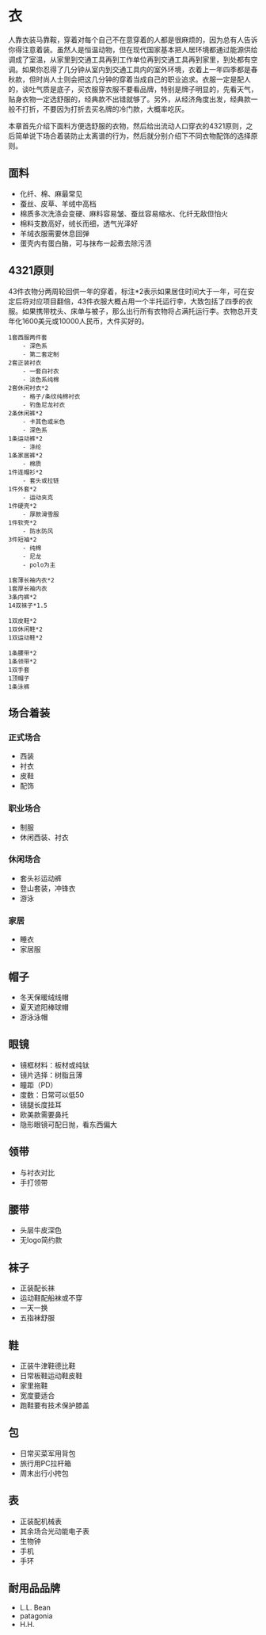 # 衣

人靠衣装马靠鞍，穿着对每个自己不在意穿着的人都是很麻烦的，因为总有人告诉你得注意着装。虽然人是恒温动物，但在现代国家基本把人居环境都通过能源供给调成了室温，从家里到交通工具再到工作单位再到交通工具再到家里，到处都有空调。如果你忍得了几分钟从室内到交通工具内的室外环境，衣着上一年四季都是春秋款，但时尚人士则会把这几分钟的穿着当成自己的职业追求。衣服一定是配人的，谈吐气质是底子，买衣服穿衣服不要看品牌，特别是牌子明显的，先看天气，贴身衣物一定选舒服的，经典款不出错就够了。另外，从经济角度出发，经典款一般不打折，不要因为打折去买名牌的冷门款，大概率吃灰。

本章首先介绍下面料方便选舒服的衣物，然后给出流动人口穿衣的4321原则，之后简单说下场合着装防止太离谱的行为，然后就分别介绍下不同衣物配饰的选择原则。

## 面料

- 化纤、棉、麻最常见
- 蚕丝、皮草、羊绒中高档
- 棉质多次洗涤会变硬、麻料容易皱、蚕丝容易缩水、化纤无敌但怕火
- 棉料支数高好，绒长而细，透气光泽好
- 羊绒衣服需要休息回弹
- 蛋壳内有蛋白酶，可与抹布一起煮去除污渍

## 4321原则

43件衣物分两周轮回供一年的穿着，标注*2表示如果居住时间大于一年，可在安定后将对应项目翻倍，43件衣服大概占用一个半托运行李，大致包括了四季的衣服。如果携带枕头、床单与被子，那么出行所有衣物将占满托运行李。衣物总开支年化1600美元或10000人民币，大件买好的。

    1套西服两件套
        - 深色系
        - 第二套定制
    2套正装衬衣
        - 一套白衬衣
        - 淡色系纯棉
    2套休闲衬衣*2
        - 格子/条纹纯棉衬衣
        - 钓鱼尼龙衬衣
    2条休闲裤*2
        - 卡其色或米色
        - 深色系
    1条运动裤*2
        - 涤纶
    1条家居裤*2
        - 棉质
    1件连帽衫*2
        - 套头或拉链
    1件外套*2
        - 运动夹克
    1件硬壳*2
        - 厚款滑雪服
    1件软壳*2
        - 防水防风
    3件短袖*2
        - 纯棉
        - 尼龙
        - polo为主
    
    1套薄长袖内衣*2
    1套厚长袖内衣
    3条内裤*2
    14双袜子*1.5
    
    1双皮鞋*2
    1双休闲鞋*2
    1双运动鞋*2
    
    1条腰带*2
    1条领带*2
    1双手套
    1顶帽子
    1条泳裤
    
## 场合着装

### 正式场合

- 西装
- 衬衣
- 皮鞋
- 配饰

### 职业场合

- 制服
- 休闲西装、衬衣

### 休闲场合

- 套头衫运动裤
- 登山套装，冲锋衣
- 游泳

### 家居

- 睡衣
- 家居服

## 帽子

- 冬天保暖绒线帽
- 夏天遮阳棒球帽
- 游泳泳帽

## 眼镜

- 镜框材料：板材或纯钛
- 镜片选择：树脂且薄
- 瞳距（PD）
- 度数：日常可以低50
- 镜腿长度挂耳
- 欧美款需要鼻托
- 隐形眼镜可配日抛，看东西偏大

## 领带

- 与衬衣对比
- 手打领带

## 腰带

- 头层牛皮深色
- 无logo简约款

## 袜子

- 正装配长袜
- 运动鞋配船袜或不穿
- 一天一换
- 五指袜舒服

## 鞋

- 正装牛津鞋德比鞋
- 日常板鞋运动鞋皮鞋
- 家里拖鞋
- 宽度要适合
- 跑鞋要有技术保护膝盖

## 包

- 日常买菜军用背包
- 旅行用PC拉杆箱
- 周末出行小挎包

## 表

- 正装配机械表
- 其余场合光动能电子表
- 生物钟
- 手机
- 手环

## 耐用品品牌

- L.L. Bean
- patagonia
- H.H.
